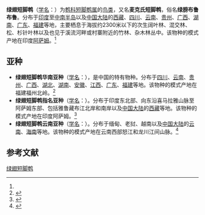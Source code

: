 {{Speciesbox
| name = 绿翅短脚鹎
| status = LC
| status_system = IUCN3.1
| image = Mountain Bulbul.jpg
| genus = Hypsipetes
| species = mcclellandii
| authority = (Horsfield)<ref name='id2700'>{{cite web| url =http://www.bioinfo.cn/db05/BjdwSpecies.php?action=view&id=2700| title =绿翅短脚鹎| work =《中国动物物种编目数据库》| publisher =中国科学院微生物研究所| author =中国科学院动物研究所| accessdate =2009-04-04| deadurl =yes| archiveurl =https://web.archive.org/web/20160305045043/http://www.bioinfo.cn/db05/BjdwSpecies.php?action=view&id=2700| archivedate =2016-03-05}}</ref>
}}

'''绿翅短脚鹎'''（[[学名|学名]]：{{lang|la|''Hypsipetes mcclellandii''}}）为[[鹎科|鹎科]][[短脚鹎属|短脚鹎属]]的[[鸟类|鸟类]]，又名'''麦克氏短脚鹎'''，俗名'''绿膀布鲁布鲁'''。分布于[[印度|印度]]至[[中南半岛|中南半岛]]以及[[中国大陆|中国大陆]]的[[西藏|西藏]]、[[四川|四川]]、[[云南|云南]]、[[贵州|贵州]]、[[广西|广西]]、[[湖南|湖南]]、[[广东|广东]]、[[福建|福建]]等地，主要栖息于海拔约2300米以下的次生阔叶林、混交林、松、杉针叶林以及也见于溪流河畔或村寨附近的竹林、杂木林丛中。该物种的模式产地在印度[[阿萨姆|阿萨姆]]。<ref name='id2700'/>

==亚种==
*'''绿翅短脚鹎华南亚种'''（[[学名|学名]]：{{lang|la|''Hypsipetes mcclellandii holtii''}}），是中国的特有物种。分布于[[四川|四川]]、[[云南|云南]]、[[贵州|贵州]]、[[广西|广西]]、[[湖北|湖北]]、[[湖南|湖南]]、[[安徽|安徽]]、[[江西|江西]]、[[广东|广东]]、[[福建|福建]]等地。该物种的模式产地在福建福州北岭。<ref name='id2701'>{{cite web| url =http://www.bioinfo.cn/db05/BjdwSpecies.php?action=view&id=2701| title =绿翅短脚鹎华南亚种| work =《中国动物物种编目数据库》| publisher =中国科学院微生物研究所| author =中国科学院动物研究所| accessdate =2009-04-04| deadurl =yes| archiveurl =https://web.archive.org/web/20160305045914/http://www.bioinfo.cn/db05/BjdwSpecies.php?action=view&id=2701| archivedate =2016-03-05}}</ref>
*'''绿翅短脚鹎指名亚种'''（[[学名|学名]]：{{lang|la|''Hypsipetes mcclellandii mcclellandii''}}）。分布于印度东北部、向东沿喜马拉雅山脉至阿萨姆东部、包括雅鲁藏布江北岸和南岸以及[[中国大陆|中国大陆]]的[[西藏|西藏]]等地。该物种的模式产地在印度阿萨姆。<ref name='id2702'>{{cite web| url =http://www.bioinfo.cn/db05/BjdwSpecies.php?action=view&id=2702| title =绿翅短脚鹎指名亚种| work =《中国动物物种编目数据库》| publisher =中国科学院微生物研究所| author =中国科学院动物研究所| accessdate =2009-04-04| deadurl =yes| archiveurl =https://web.archive.org/web/20160304235427/http://www.bioinfo.cn/db05/BjdwSpecies.php?action=view&id=2702| archivedate =2016-03-04}}</ref>
*'''绿翅短脚鹎云南亚种'''（[[学名|学名]]：{{lang|la|''Hypsipetes mcclellandii similis''}}）。分布于缅甸、老挝、越南以及[[中国大陆|中国大陆]]的[[云南|云南]]、[[海南|海南]]等地。该物种的模式产地在云南西部怒江和龙川江间山脉。<ref name='id2703'>{{cite web| url =http://www.bioinfo.cn/db05/BjdwSpecies.php?action=view&id=2703| title =绿翅短脚鹎云南亚种| work =《中国动物物种编目数据库》| publisher =中国科学院微生物研究所| author =中国科学院动物研究所| accessdate =2009-04-04| deadurl =yes| archiveurl =https://web.archive.org/web/20160305074550/http://www.bioinfo.cn/db05/BjdwSpecies.php?action=view&id=2703| archivedate =2016-03-05}}</ref>

{{Commons|Hypsipetes mcclellandii}}

== 参考文献 ==
{{reflist}}
{{Taxonbar|from=Q2232768}}

[[Category:短脚鹎属|绿翅短脚鹎]]
